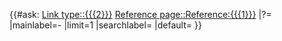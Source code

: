 <includeonly>{{#ask:
[[Link type::{{{2}}}]]
[[Reference page::Reference:{{{1}}}]]
|?{{{3}}}=
|mainlabel=-
|limit=1
|searchlabel=
|default=
}}</includeonly>